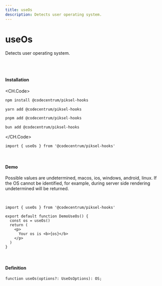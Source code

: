 ```yaml
---
title: useOs
description: Detects user operating system.
---
```


# useOs
Detects user operating system.


<br />
<br />

#### Installation

<CH.Code>
```bash npm
npm install @codecentrum/piksel-hooks
```

```bash yarn
yarn add @codecentrum/piksel-hooks
```

```bash pnpm
pnpm add @codecentrum/piksel-hooks
```

```bash bun
bun add @codecentrum/piksel-hooks
```
</CH.Code>

```tsx page.tsx
import { useOs } from '@codecentrum/piksel-hooks'
```

<br />

#### Demo

Possible values are undetermined, macos, ios, windows, android, linux. If the OS cannot be identified, for example, during server side rendering undetermined will be returned.

<br />

<DemoUseOs />

```tsx page.tsx
import { useOs } from '@codecentrum/piksel-hooks'

export default function DemoUseOs() {
  const os = useOs()
  return (
    <p>
      Your os is <b>{os}</b>
    </p>
  )
}
```

<br />

#### Definition

```tsx
function useOs(options?: UseOsOptions): OS;
```